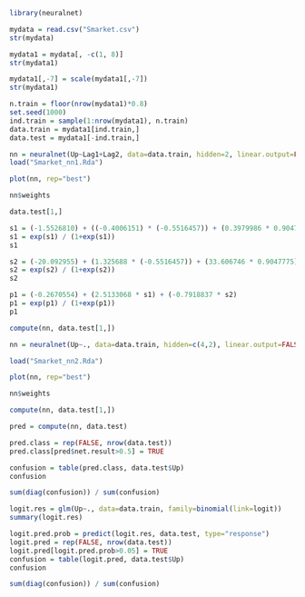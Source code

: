 ```r
library(neuralnet)
```

```r
mydata = read.csv("Smarket.csv")
str(mydata)
```

```r
mydata1 = mydata[, -c(1, 8)]
str(mydata1)
```

```r
mydata1[,-7] = scale(mydata1[,-7])
str(mydata1)
```

```r
n.train = floor(nrow(mydata1)*0.8)
set.seed(1000)
ind.train = sample(1:nrow(mydata1), n.train)
data.train = mydata1[ind.train,]
data.test = mydata1[-ind.train,]
```

```r
nn = neuralnet(Up~Lag1+Lag2, data=data.train, hidden=2, linear.output=FALSE) 
load("Smarket_nn1.Rda")
```

```r
plot(nn, rep="best")
```

```r
nn$weights
```

```r
data.test[1,]
```

```r
s1 = (-1.5526810) + ((-0.4006151) * (-0.5516457)) + (0.3979986 * 0.9047775)
s1 = exp(s1) / (1+exp(s1))
s1
```

```r
s2 = (-20.092955) + (1.325688 * (-0.5516457)) + (33.606746 * 0.9047775)
s2 = exp(s2) / (1+exp(s2))
s2
```

```r
p1 = (-0.2670554) + (2.5133068 * s1) + (-0.7918837 * s2)
p1 = exp(p1) / (1+exp(p1))
p1
```

```r
compute(nn, data.test[1,])
```

```r
nn = neuralnet(Up~., data=data.train, hidden=c(4,2), linear.output=FALSE)
```

```r
load("Smarket_nn2.Rda")
```

```r
plot(nn, rep="best")
```

```r
nn$weights
```

```r
compute(nn, data.test[1,])
```

```r
pred = compute(nn, data.test)

pred.class = rep(FALSE, nrow(data.test))
pred.class[pred$net.result>0.5] = TRUE

confusion = table(pred.class, data.test$Up)
confusion
```

```r
sum(diag(confusion)) / sum(confusion)
```

```r
logit.res = glm(Up~., data=data.train, family=binomial(link=logit))
summary(logit.res)
```

```r
logit.pred.prob = predict(logit.res, data.test, type="response")
logit.pred = rep(FALSE, nrow(data.test))
logit.pred[logit.pred.prob>0.05] = TRUE
confusion = table(logit.pred, data.test$Up)
confusion
```

```r
sum(diag(confusion)) / sum(confusion)
```
